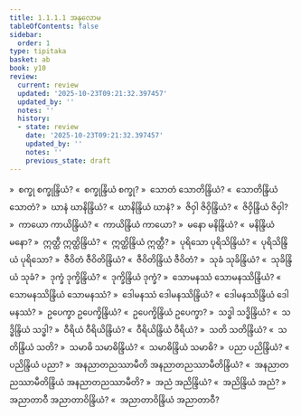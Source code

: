 ```yaml
---
title: 1.1.1.1 အနုလောမ
tableOfContents: false
sidebar:
  order: 1
type: tipitaka
basket: ab
book: y10
review:
  current: review
  updated: '2025-10-23T09:21:32.397457'
  updated_by: ''
  notes: ''
  history:
  - state: review
    date: '2025-10-23T09:21:32.397457'
    updated_by: ''
    notes: ''
    previous_state: draft
---
```



<ReviewStatus review={frontmatter.review} showDetails={true} />

<HypothesisAnnotation frontmatter={frontmatter} />

<DynamicBreadcrumb />

<Division number="2" book="y10" e="ch" v="35" p="73">

<Paragraph number="3" book="y10">
»  စက္ခု စက္ခုန္ဒြိယံ?
</Paragraph>

<Paragraph number="4" book="y10">
«  စက္ခုန္ဒြိယံ စက္ခု?
</Paragraph>

<Paragraph number="5" book="y10">
»  သောတံ သောတိန္ဒြိယံ?
</Paragraph>

<Paragraph number="6" book="y10">
«  သောတိန္ဒြိယံ သောတံ?
</Paragraph>

<Paragraph number="7" book="y10">
»  ဃာနံ ဃာနိန္ဒြိယံ?
</Paragraph>

<Paragraph number="8" book="y10">
«  ဃာနိန္ဒြိယံ ဃာနံ?
</Paragraph>

<Paragraph number="9" book="y10">
»  ဇိဝှါ ဇိဝှိန္ဒြိယံ?
</Paragraph>

<Paragraph number="10" book="y10">
«  ဇိဝှိန္ဒြိယံ ဇိဝှါ?
</Paragraph>

<Paragraph number="11" book="y10">
»  ကာယော ကာယိန္ဒြိယံ?
</Paragraph>

<Paragraph number="12" book="y10">
«  ကာယိန္ဒြိယံ ကာယော?
</Paragraph>

<Paragraph number="13" book="y10">
»  မနော မနိန္ဒြိယံ?
</Paragraph>

<Paragraph number="14" book="y10">
«  မနိန္ဒြိယံ မနော?
</Paragraph>

<Paragraph number="15" book="y10">
»  ဣတ္ထီ ဣတ္ထိန္ဒြိယံ?
</Paragraph>

<Paragraph number="16" book="y10">
«  ဣတ္ထိန္ဒြိယံ ဣတ္ထီ?
</Paragraph>

<Paragraph number="17" book="y10">
»  ပုရိသော ပုရိသိန္ဒြိယံ?
</Paragraph>

<Paragraph number="18" book="y10">
«  ပုရိသိန္ဒြိယံ ပုရိသော?
</Paragraph>

<Paragraph number="19" book="y10">
»  ဇီဝိတံ ဇီဝိတိန္ဒြိယံ?
</Paragraph>

<Paragraph number="20" book="y10">
«  ဇီဝိတိန္ဒြိယံ ဇီဝိတံ?
</Paragraph>

<Paragraph number="21" book="y10">
»  သုခံ သုခိန္ဒြိယံ?
</Paragraph>

<Paragraph number="22" book="y10">
«  သုခိန္ဒြိယံ သုခံ?
</Paragraph>

<Paragraph number="23" book="y10">
»  ဒုက္ခံ ဒုက္ခိန္ဒြိယံ?
</Paragraph>

<Paragraph number="24" book="y10">
«  ဒုက္ခိန္ဒြိယံ ဒုက္ခံ?
</Paragraph>

<Paragraph number="25" book="y10">
»  သောမနဿံ သောမနဿိန္ဒြိယံ?
</Paragraph>

<Paragraph number="26" book="y10">
«  သောမနဿိန္ဒြိယံ သောမနဿံ?
</Paragraph>

<Paragraph number="27" book="y10">
»  ဒေါမနဿံ ဒေါမနဿိန္ဒြိယံ?
</Paragraph>

<Paragraph number="28" book="y10">
«  ဒေါမနဿိန္ဒြိယံ ဒေါမနဿံ?
</Paragraph>

<Paragraph number="29" book="y10">
»  ဥပေက္ခာ ဥပေက္ခိန္ဒြိယံ?
</Paragraph>

<Paragraph number="30" book="y10">
«  ဥပေက္ခိန္ဒြိယံ ဥပေက္ခာ?
</Paragraph>

<Paragraph number="31" book="y10">
»  သဒ္ဓါ သဒ္ဓိန္ဒြိယံ?
</Paragraph>

<Paragraph number="32" book="y10">
«  သဒ္ဓိန္ဒြိယံ သဒ္ဓါ?
</Paragraph>

<Paragraph number="33" book="y10">
»  ဝီရိယံ ဝီရိယိန္ဒြိယံ?
</Paragraph>

<Paragraph number="34" book="y10">
«  ဝီရိယိန္ဒြိယံ ဝီရိယံ?
</Paragraph>

<Paragraph number="35" book="y10">
»  သတိ သတိန္ဒြိယံ?
</Paragraph>

<Paragraph number="36" book="y10">
«  သတိန္ဒြိယံ သတိ?
</Paragraph>

<Paragraph number="37" book="y10">
»  သမာဓိ သမာဓိန္ဒြိယံ?
</Paragraph>

<Paragraph number="38" book="y10">
«  သမာဓိန္ဒြိယံ သမာဓိ?
</Paragraph>

<Paragraph number="39" book="y10">
»  ပညာ ပညိန္ဒြိယံ?
</Paragraph>

<Paragraph number="40" book="y10">
«  ပညိန္ဒြိယံ ပညာ?
</Paragraph>

<Paragraph number="41" book="y10">
»  အနညာတညဿာမီတိ အနညာတညဿာမီတိန္ဒြိယံ?
</Paragraph>

<Paragraph number="42" book="y10">
«  အနညာတညဿာမီတိန္ဒြိယံ အနညာတညဿာမီတိ?
</Paragraph>

<Paragraph number="43" book="y10">
»  အညံ အညိန္ဒြိယံ?
</Paragraph>

<Paragraph number="44" book="y10">
«  အညိန္ဒြိယံ အညံ?
</Paragraph>

<Paragraph number="45" book="y10">
»  အညာတာဝီ အညာတာဝိန္ဒြိယံ?
</Paragraph>

<Paragraph number="46" book="y10">
«  အညာတာဝိန္ဒြိယံ အညာတာဝီ?
</Paragraph>
</Division>